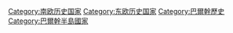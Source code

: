 [[Category:南欧历史国家|Category:南欧历史国家]]
[[Category:东欧历史国家|Category:东欧历史国家]]
[[Category:巴爾幹歷史|Category:巴爾幹歷史]]
[[Category:巴爾幹半島國家|Category:巴爾幹半島國家]]